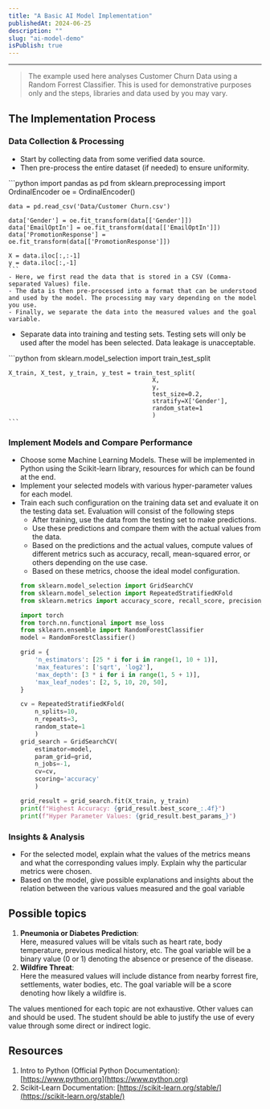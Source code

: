 ```yaml
---
title: "A Basic AI Model Implementation"
publishedAt: 2024-06-25
description: ""
slug: "ai-model-demo"
isPublish: true
---
```



---

> The example used here analyses Customer Churn Data using a Random Forrest Classifier. This is used for demonstrative purposes only and the steps, libraries and data used by you may vary.

## The Implementation Process

### Data Collection & Processing

- Start by collecting data from some verified data source.
- Then pre-process the entire dataset (if needed) to ensure uniformity.

<CallOutForMDX 
    title="Example Code">
    ```python
    import pandas as pd
    from sklearn.preprocessing import OrdinalEncoder 
    oe = OrdinalEncoder()

    data = pd.read_csv('Data/Customer Churn.csv')

    data['Gender'] = oe.fit_transform(data[['Gender']])
    data['EmailOptIn'] = oe.fit_transform(data[['EmailOptIn']])
    data['PromotionResponse'] = oe.fit_transform(data[['PromotionResponse']])

    X = data.iloc[:,:-1]
    y = data.iloc[:,-1]
    ```
    - Here, we first read the data that is stored in a CSV (Comma-separated Values) file. 
    - The data is then pre-processed into a format that can be understood and used by the model. The processing may vary depending on the model you use.
    - Finally, we separate the data into the measured values and the goal variable.
</CallOutForMDX>

- ⁠⁠Separate data into training and testing sets. Testing sets will only be used after the model has been selected. Data leakage is unacceptable.

<CallOutForMDX 
    title="Example Code">
    ```python
    from sklearn.model_selection import train_test_split

    X_train, X_test, y_train, y_test = train_test_split(
                                            X,
                                            y,
                                            test_size=0.2,
                                            stratify=X['Gender'],
                                            random_state=1
                                            )
    ```
</CallOutForMDX>


### ⁠Implement Models and Compare Performance

- ⁠Choose some Machine Learning Models. These will be implemented in Python using the Scikit-learn library, resources for which can be found at the end.
- ⁠Implement your selected models with various hyper-parameter values for each model.
- ⁠Train each such configuration on the training data set and evaluate it on the testing data set. Evaluation will consist of the following steps
    - After training, use the data from the testing set to make predictions.
    - Use these predictions and compare them with the actual values from the data.
    - Based on the predictions and the actual values, compute values of different metrics such as accuracy, recall, mean-squared error, or others depending on the use case.
    - Based on these metrics, choose the ideal model configuration.
<CallOutForMDX 
    title="Example Code">
    ```python
    from sklearn.model_selection import GridSearchCV
    from sklearn.model_selection import RepeatedStratifiedKFold
    from sklearn.metrics import accuracy_score, recall_score, precision_score, f1_score

    import torch
    from torch.nn.functional import mse_loss
    from sklearn.ensemble import RandomForestClassifier
    model = RandomForestClassifier()

    grid = { 
        'n_estimators': [25 * i for i in range(1, 10 + 1)], 
        'max_features': ['sqrt', 'log2'], 
        'max_depth': [3 * i for i in range(1, 5 + 1)], 
        'max_leaf_nodes': [2, 5, 10, 20, 50], 
    }

    cv = RepeatedStratifiedKFold(
        n_splits=10,
        n_repeats=3,
        random_state=1
        )
    grid_search = GridSearchCV(
        estimator=model,
        param_grid=grid,
        n_jobs=-1,
        cv=cv,
        scoring='accuracy'
        )

    grid_result = grid_search.fit(X_train, y_train)
    print(f"Highest Accuracy: {grid_result.best_score_:.4f}")
    print(f"Hyper Parameter Values: {grid_result.best_params_}")
    ```
</CallOutForMDX>

### Insights & Analysis

- ⁠For the selected model, explain what the values of the metrics means and what the corresponding values imply. Explain why the particular metrics were chosen.
- ⁠Based on the model, give possible explanations and insights about the relation between the various values measured and the goal variable


## Possible topics
1. **⁠Pneumonia or Diabetes Prediction**:  
	Here, measured values will be vitals such as heart rate, body temperature, previous medical history, etc. The goal variable will be a binary value (0 or 1) denoting the absence or presence of the disease.
2. **⁠Wildfire Threat**:  
	Here the measured values will include distance from nearby forrest fire, settlements, water bodies, etc. The goal variable will be a score denoting how likely a wildfire is.

The values mentioned for each topic are not exhaustive. Other values can and should be used. The student should be able to justify the use of every value through some direct or indirect logic.

## Resources

1. ⁠Intro to Python (Official Python Documentation): [https://www.python.org](https://www.python.org)
2. ⁠Scikit-Learn Documentation: [https://scikit-learn.org/stable/](https://scikit-learn.org/stable/)
